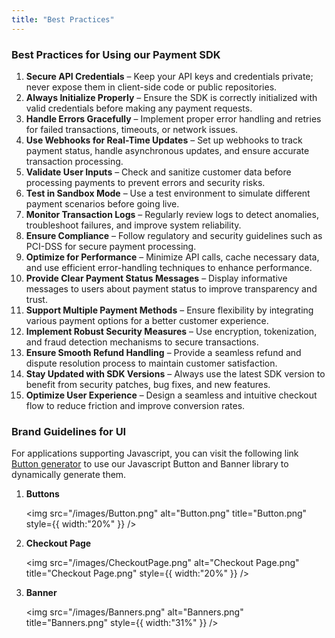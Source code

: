 ```yaml
---
title: "Best Practices"
---
```


### Best Practices for Using our Payment SDK

 1. **Secure API Credentials** – Keep your API keys and credentials private; never expose them in client-side code or public repositories.
 2. **Always Initialize Properly** – Ensure the SDK is correctly initialized with valid credentials before making any payment requests.
 3. **Handle Errors Gracefully** – Implement proper error handling and retries for failed transactions, timeouts, or network issues.
 4. **Use Webhooks for Real-Time Updates** – Set up webhooks to track payment status, handle asynchronous updates, and ensure accurate transaction processing.
 5. **Validate User Inputs** – Check and sanitize customer data before processing payments to prevent errors and security risks.
 6. **Test in Sandbox Mode** – Use a test environment to simulate different payment scenarios before going live.
 7. **Monitor Transaction Logs** – Regularly review logs to detect anomalies, troubleshoot failures, and improve system reliability.
 8. **Ensure Compliance** – Follow regulatory and security guidelines such as PCI-DSS for secure payment processing.
 9. **Optimize for Performance** – Minimize API calls, cache necessary data, and use efficient error-handling techniques to enhance performance.
10. **Provide Clear Payment Status Messages** – Display informative messages to users about payment status to improve transparency and trust.
11. **Support Multiple Payment Methods** – Ensure flexibility by integrating various payment options for a better customer experience.
12. **Implement Robust Security Measures** – Use encryption, tokenization, and fraud detection mechanisms to secure transactions.
13. **Ensure Smooth Refund Handling** – Provide a seamless refund and dispute resolution process to maintain customer satisfaction.
14. **Stay Updated with SDK Versions** – Always use the latest SDK version to benefit from security patches, bug fixes, and new features.
15. **Optimize User Experience** – Design a seamless and intuitive checkout flow to reduce friction and improve conversion rates.

### Brand Guidelines for UI

For applications supporting Javascript, you can visit the following link [Button generator](https://button-gen-seven.vercel.app/)  to use our Javascript Button and Banner library to dynamically generate them. 

1. **Buttons**

   <img
     src="/images/Button.png"
     alt="Button.png"
     title="Button.png"
     style={{ width:"20%" }}
   />
2. **Checkout Page**

   <img
     src="/images/CheckoutPage.png"
     alt="Checkout Page.png"
     title="Checkout Page.png"
     style={{ width:"20%" }}
   />
3. **Banner**

   <img
     src="/images/Banners.png"
     alt="Banners.png"
     title="Banners.png"
     style={{ width:"31%" }}
   />